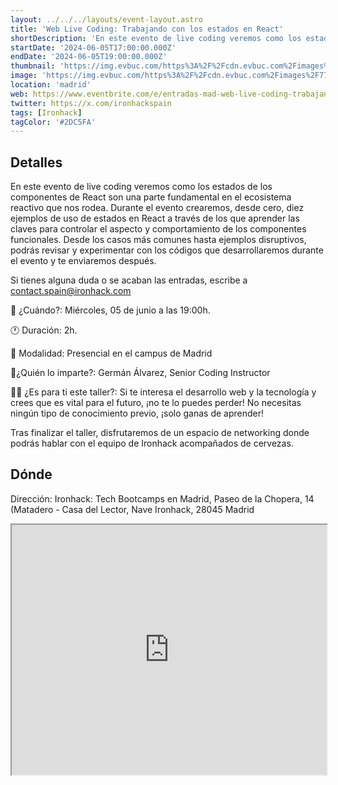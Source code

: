 ```yaml
---
layout: ../../../layouts/event-layout.astro
title: 'Web Live Coding: Trabajando con los estados en React'
shortDescription: 'En este evento de live coding veremos como los estados de los componentes de React son una parte fundamental en el ecosistema reactivo que nos rodea.'
startDate: '2024-06-05T17:00:00.000Z'
endDate: '2024-06-05T19:00:00.000Z'
thumbnail: 'https://img.evbuc.com/https%3A%2F%2Fcdn.evbuc.com%2Fimages%2F773890679%2F1831455731613%2F1%2Foriginal.20240522-151111?w=940&auto=format%2Ccompress&q=75&sharp=10&rect=0%2C0%2C2160%2C1080&s=daa28c2e4c9294ac05b1b2bc14065209'
image: 'https://img.evbuc.com/https%3A%2F%2Fcdn.evbuc.com%2Fimages%2F773890679%2F1831455731613%2F1%2Foriginal.20240522-151111?w=940&auto=format%2Ccompress&q=75&sharp=10&rect=0%2C0%2C2160%2C1080&s=daa28c2e4c9294ac05b1b2bc14065209'
location: 'madrid'
web: https://www.eventbrite.com/e/entradas-mad-web-live-coding-trabajando-con-los-estados-en-react-911407774187?aff=eventoswiki
twitter: https://x.com/ironhackspain
tags: [Ironhack]
tagColor: '#2DC5FA'
---
```


## Detalles

En este evento de live coding veremos como los estados de los componentes de React son una parte fundamental en el ecosistema reactivo que nos rodea. Durante el evento crearemos, desde cero, diez ejemplos de uso de estados en React a través de los que aprender las claves para controlar el aspecto y comportamiento de los componentes funcionales. Desde los casos más comunes hasta ejemplos disruptivos, podrás revisar y experimentar con los códigos que desarrollaremos durante el evento y te enviaremos después.

Si tienes alguna duda o se acaban las entradas, escribe a contact.spain@ironhack.com

📅 ¿Cuándo?: Miércoles, 05 de junio a las 19:00h.

🕐 Duración: 2h.

👥 Modalidad: Presencial en el campus de Madrid

🧑¿Quién lo imparte?: Germán Álvarez, Senior Coding Instructor

👩‍💻 ¿Es para ti este taller?: Si te interesa el desarrollo web y la tecnología y crees que es vital para el futuro, ¡no te lo puedes perder! No necesitas ningún tipo de conocimiento previo, ¡solo ganas de aprender!

Tras finalizar el taller, disfrutaremos de un espacio de networking donde podrás hablar con el equipo de Ironhack acompañados de cervezas.

## Dónde

Dirección: Ironhack: Tech Bootcamps en Madrid, Paseo de la Chopera, 14 (Matadero - Casa del Lector, Nave Ironhack, 28045 Madrid

<iframe
  style="width: 100%; height: 400px;"
  height="400"
  allowfullscreen=""
  loading="lazy"
  referrerpolicy="no-referrer-when-downgrade"
  src="https://www.google.com/maps/embed?pb=!1m18!1m12!1m3!1d3038.739758442247!2d-3.701020587665248!3d40.39246005699589!2m3!1f0!2f0!3f0!3m2!1i1024!2i768!4f13.1!3m3!1m2!1s0xd4228c1ed975ffd%3A0xabdd7c33b07aefdb!2sIronhack%3A%20Tech%20Bootcamps%20en%20Madrid!5e0!3m2!1ses!2ses!4v1716960629056!5m2!1ses!2ses"
  aria-label="Ironhack: Tech Bootcamps en Madrid, Paseo de la Chopera, 14 (Matadero - Casa del Lector, Nave Ironhack, 28045 Madrid"
></iframe>

